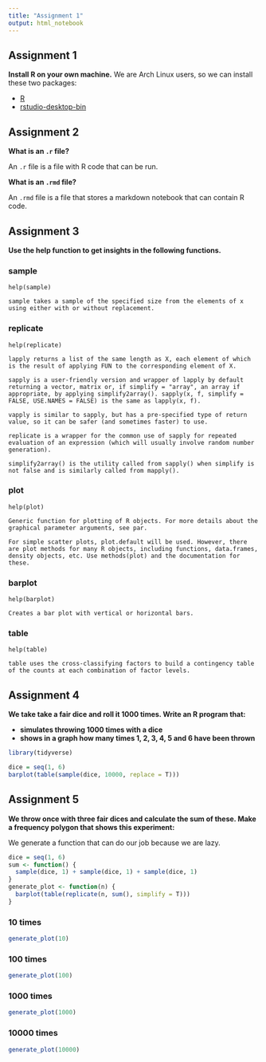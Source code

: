 ```yaml
---
title: "Assignment 1"
output: html_notebook
---
```


## Assignment 1

**Install R on your own machine.** 
We are Arch Linux users, so we can install these two packages:

+ [R](https://www.archlinux.org/packages/?name=r)
+ [rstudio-desktop-bin](https://aur.archlinux.org/packages/rstudio-desktop-bin)

## Assignment 2

**What is an `.r` file?**

An `.r` file is a file with R code that can be run. 

**What is an `.rmd` file?**

An `.rmd` file is a file that stores a markdown notebook that can contain R code.

## Assignment 3

**Use the help function to get insights in the following functions.**

### sample
```
help(sample)
```
```
sample takes a sample of the specified size from the elements of x using either with or without replacement.
```

### replicate
```
help(replicate)
```
```
lapply returns a list of the same length as X, each element of which is the result of applying FUN to the corresponding element of X.

sapply is a user-friendly version and wrapper of lapply by default returning a vector, matrix or, if simplify = "array", an array if appropriate, by applying simplify2array(). sapply(x, f, simplify = FALSE, USE.NAMES = FALSE) is the same as lapply(x, f).

vapply is similar to sapply, but has a pre-specified type of return value, so it can be safer (and sometimes faster) to use.

replicate is a wrapper for the common use of sapply for repeated evaluation of an expression (which will usually involve random number generation).

simplify2array() is the utility called from sapply() when simplify is not false and is similarly called from mapply().
```

### plot
```
help(plot)
```
```
Generic function for plotting of R objects. For more details about the graphical parameter arguments, see par.

For simple scatter plots, plot.default will be used. However, there are plot methods for many R objects, including functions, data.frames, density objects, etc. Use methods(plot) and the documentation for these.
```

### barplot
```
help(barplot)
```
```
Creates a bar plot with vertical or horizontal bars.
```

### table
```
help(table)
```
```
table uses the cross-classifying factors to build a contingency table of the counts at each combination of factor levels.
```

## Assignment 4

**We take take a fair dice and roll it 1000 times. Write an R program that:**

+ **simulates throwing 1000 times with a dice**
+ **shows in a graph how many times 1, 2, 3, 4, 5 and 6 have been thrown**

```r
library(tidyverse)

dice = seq(1, 6)
barplot(table(sample(dice, 10000, replace = T)))
```

## Assignment 5

**We throw once with three fair dices and calculate the sum of these. Make a frequency polygon that shows this experiment:**

We generate a function that can do our job because we are lazy.

```r
dice = seq(1, 6)
sum <- function() {
  sample(dice, 1) + sample(dice, 1) + sample(dice, 1)
}
generate_plot <- function(n) {
  barplot(table(replicate(n, sum(), simplify = T)))
}
```

### 10 times

```r
generate_plot(10)
```

### 100 times

```r
generate_plot(100)
```

### 1000 times

```r
generate_plot(1000)
```

### 10000 times

```r
generate_plot(10000)
```
